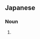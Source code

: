 ==Japanese==
{{ja-kanjitab|に|ご|ろ|ふな|k4=ぶな|r=y}}

===Noun===
{{ja-noun|にごろぶな|ニゴロブナ}}

# {{alternative spelling of|lang=ja|煮頃鮒}}